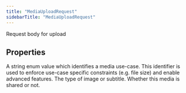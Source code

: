 ```yaml
---
title: "MediaUploadRequest"
sidebarTitle: "MediaUploadRequest"
---
```


Request body for upload

## Properties

<ResponseField name="additionalOwners" type="any[]">

</ResponseField>



<ResponseField name="media" type="any">

</ResponseField>



<ResponseField name="mediaCategory" type="string">
A string enum value which identifies a media use-case. This identifier is used to enforce use-case specific constraints (e.g. file size) and enable advanced features.
</ResponseField>





<ResponseField name="mediaType" type="string">
The type of image or subtitle.
</ResponseField>





<ResponseField name="shared" type="boolean">
Whether this media is shared or not.
</ResponseField>



